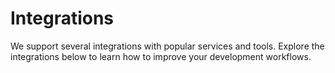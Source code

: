 
# Integrations

We support several integrations with popular services and tools.
Explore the integrations below to learn how to improve your development workflows.

<Cards>
    <Card title="🐙 GitHub Action" href="/integrations/github-action" />
    <Card title="💻 VS Code Extension" href="/integrations/vscode" />
    <Card title="🗂️ Logs to SIEM" href="/integrations/siem" />
</Cards>
